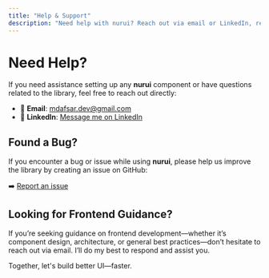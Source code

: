 ```yaml
---
title: "Help & Support"
description: "Need help with nurui? Reach out via email or LinkedIn, report bugs on GitHub, or ask for frontend development guidance directly."
---
```


# Need Help?

If you need assistance setting up any **nurui** component or have questions related to the library, feel free to reach out directly:

- 📩 **Email**: [mdafsar.dev@gmail.com](mailto:mdafsar.dev@gmail.com)
- 💬 **LinkedIn**: [Message me on LinkedIn](https://www.linkedin.com/in/md-afsar-mahmud)

## Found a Bug?

If you encounter a bug or issue while using **nurui**, please help us improve the library by creating an issue on GitHub:

➡️ [Report an issue](https://github.com/afsar-dev/Nurui/issues)

## Looking for Frontend Guidance?

If you’re seeking guidance on frontend development—whether it’s component design, architecture, or general best practices—don’t hesitate to reach out via email. I’ll do my best to respond and assist you.

Together, let's build better UI—faster.
